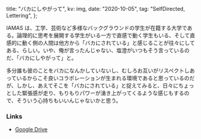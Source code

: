 
  title: "バカにしやがって",
  kv: img,
  date: "2020-10-05",
  tag: "SelfDirected, Lettering",
};

IAMAS は、工学、芸術など多様なバックグラウンドの学生が在籍する大学である。論理的に思考を展開する学生がいる一方で直感で動く学生もいる、そして直感的に動く側の人間は他方から「バカにされている」と感じることが往々にしてある、らしい。いや、俺が言ったんじゃない、塩澄がいつもそう言っているのだ、「バカにしやがって」と。

多分誰も彼のことをバカになんかしていないし、むしろお互いがリスペクトしあっているからこそ良いコラボレーションが生まれる環境であると思っているのだが、しかし、あえてそこを「バカにされている」と捉えてみると、日々にちょっとした緊張感が走り、もりもりパワーが湧き上がってくるような感じもするので、そういう心持ちもいいんじゃないかと思う。

### Links

- [Google Drive](https://drive.google.com/drive/u/0/folders/15qVSEtEIGwrWCFl2RzfJm7puljrR5ApP)

